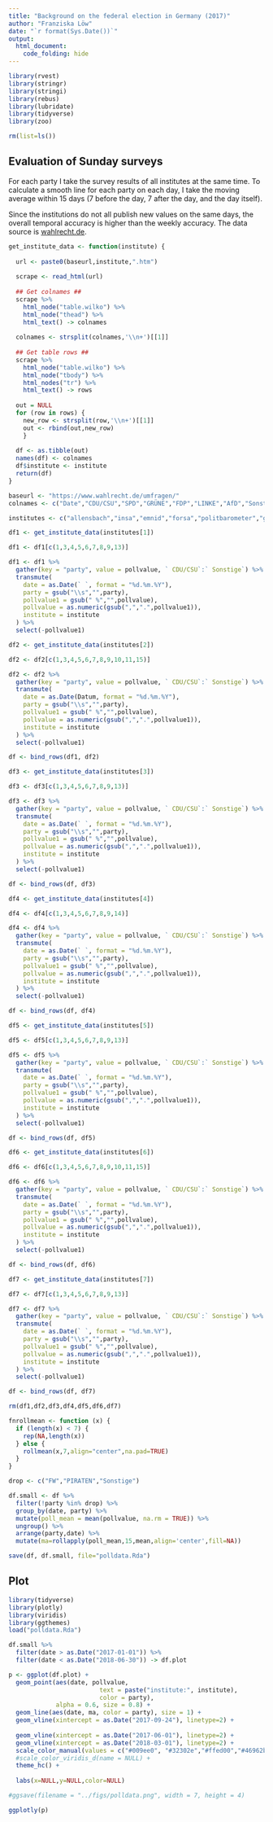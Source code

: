 ```yaml
---
title: "Background on the federal election in Germany (2017)"
author: "Franziska Löw"
date: "`r format(Sys.Date())`"
output: 
  html_document:
    code_folding: hide
---
```


```r
library(rvest)
library(stringr)  
library(stringi)
library(rebus)     
library(lubridate)
library(tidyverse)
library(zoo)

rm(list=ls())
```

## Evaluation of Sunday surveys

For each party I take the survey results of all institutes at the same time. To calculate a smooth line for each party on each day, I take the moving average within 15 days (7 before the day, 7 after the day, and the day itself). 

Since the institutions do not all publish new values on the same days, the overall temporal accuracy is higher than the weekly accuracy. The data source is [wahlrecht.de](https://www.wahlrecht.de/).

```r
get_institute_data <- function(institute) {
  
  url <- paste0(baseurl,institute,".htm")
  
  scrape <- read_html(url)
  
  ## Get colnames ##
  scrape %>% 
    html_node("table.wilko") %>%
    html_node("thead") %>%
    html_text() -> colnames
  
  colnames <- strsplit(colnames,'\\n+')[[1]]
  
  ## Get table rows ##
  scrape %>% 
    html_node("table.wilko") %>%
    html_node("tbody") %>%
    html_nodes("tr") %>%
    html_text() -> rows
  
  out = NULL
  for (row in rows) {
    new_row <- strsplit(row,'\\n+')[[1]]
    out <- rbind(out,new_row)
    }
  
  df <- as.tibble(out)
  names(df) <- colnames 
  df$institute <- institute
  return(df)
}
```

```r
baseurl <- "https://www.wahlrecht.de/umfragen/"
colnames <- c("Date","CDU/CSU","SPD","GRÜNE","FDP","LINKE","AfD","Sonstige","Befragte","Zeitraum")

institutes <- c("allensbach","insa","emnid","forsa","politbarometer","gms","dimap")

df1 <- get_institute_data(institutes[1])

df1 <- df1[c(1,3,4,5,6,7,8,9,13)]

df1 <- df1 %>% 
  gather(key = "party", value = pollvalue, ` CDU/CSU`:` Sonstige`) %>%
  transmute(
    date = as.Date(` `, format = "%d.%m.%Y"),
    party = gsub("\\s","",party),
    pollvalue1 = gsub(" %","",pollvalue),
    pollvalue = as.numeric(gsub(",",".",pollvalue1)),
    institute = institute
  ) %>%
  select(-pollvalue1)

df2 <- get_institute_data(institutes[2])

df2 <- df2[c(1,3,4,5,6,7,8,9,10,11,15)]

df2 <- df2 %>% 
  gather(key = "party", value = pollvalue, ` CDU/CSU`:` Sonstige`) %>%
  transmute(
    date = as.Date(Datum, format = "%d.%m.%Y"),
    party = gsub("\\s","",party),
    pollvalue1 = gsub(" %","",pollvalue),
    pollvalue = as.numeric(gsub(",",".",pollvalue1)),
    institute = institute
  ) %>%
  select(-pollvalue1)

df <- bind_rows(df1, df2)

df3 <- get_institute_data(institutes[3])

df3 <- df3[c(1,3,4,5,6,7,8,9,13)]

df3 <- df3 %>% 
  gather(key = "party", value = pollvalue, ` CDU/CSU`:` Sonstige`) %>%
  transmute(
    date = as.Date(` `, format = "%d.%m.%Y"),
    party = gsub("\\s","",party),
    pollvalue1 = gsub(" %","",pollvalue),
    pollvalue = as.numeric(gsub(",",".",pollvalue1)),
    institute = institute
  ) %>%
  select(-pollvalue1)

df <- bind_rows(df, df3)

df4 <- get_institute_data(institutes[4])

df4 <- df4[c(1,3,4,5,6,7,8,9,14)]

df4 <- df4 %>% 
  gather(key = "party", value = pollvalue, ` CDU/CSU`:` Sonstige`) %>%
  transmute(
    date = as.Date(` `, format = "%d.%m.%Y"),
    party = gsub("\\s","",party),
    pollvalue1 = gsub(" %","",pollvalue),
    pollvalue = as.numeric(gsub(",",".",pollvalue1)),
    institute = institute
  ) %>%
  select(-pollvalue1)

df <- bind_rows(df, df4)

df5 <- get_institute_data(institutes[5])

df5 <- df5[c(1,3,4,5,6,7,8,9,13)]

df5 <- df5 %>% 
  gather(key = "party", value = pollvalue, ` CDU/CSU`:` Sonstige`) %>%
  transmute(
    date = as.Date(` `, format = "%d.%m.%Y"),
    party = gsub("\\s","",party),
    pollvalue1 = gsub(" %","",pollvalue),
    pollvalue = as.numeric(gsub(",",".",pollvalue1)),
    institute = institute
  ) %>%
  select(-pollvalue1)

df <- bind_rows(df, df5)

df6 <- get_institute_data(institutes[6])

df6 <- df6[c(1,3,4,5,6,7,8,9,10,11,15)]

df6 <- df6 %>% 
  gather(key = "party", value = pollvalue, ` CDU/CSU`:` Sonstige`) %>%
  transmute(
    date = as.Date(` `, format = "%d.%m.%Y"),
    party = gsub("\\s","",party),
    pollvalue1 = gsub(" %","",pollvalue),
    pollvalue = as.numeric(gsub(",",".",pollvalue1)),
    institute = institute
  ) %>%
  select(-pollvalue1)

df <- bind_rows(df, df6)

df7 <- get_institute_data(institutes[7])

df7 <- df7[c(1,3,4,5,6,7,8,9,13)]

df7 <- df7 %>% 
  gather(key = "party", value = pollvalue, ` CDU/CSU`:` Sonstige`) %>%
  transmute(
    date = as.Date(` `, format = "%d.%m.%Y"),
    party = gsub("\\s","",party),
    pollvalue1 = gsub(" %","",pollvalue),
    pollvalue = as.numeric(gsub(",",".",pollvalue1)),
    institute = institute
  ) %>%
  select(-pollvalue1)

df <- bind_rows(df, df7)

rm(df1,df2,df3,df4,df5,df6,df7)
```

```r
fnrollmean <- function (x) {
  if (length(x) < 7) {
    rep(NA,length(x)) 
  } else {
    rollmean(x,7,align="center",na.pad=TRUE)
  }
}
```

```r
drop <- c("FW","PIRATEN","Sonstige")

df.small <- df %>%
  filter(!party %in% drop) %>%
  group_by(date, party) %>%
  mutate(poll_mean = mean(pollvalue, na.rm = TRUE)) %>%
  ungroup() %>%
  arrange(party,date) %>%
  mutate(ma=rollapply(poll_mean,15,mean,align='center',fill=NA))

save(df, df.small, file="polldata.Rda")
```

## Plot
```r
library(tidyverse)
library(plotly)
library(viridis)
library(ggthemes)
load("polldata.Rda")
```


```r
df.small %>%
  filter(date > as.Date("2017-01-01")) %>%
  filter(date < as.Date("2018-06-30")) -> df.plot

p <- ggplot(df.plot) +
  geom_point(aes(date, pollvalue, 
                         text = paste("institute:", institute),
                         color = party),
             alpha = 0.6, size = 0.8) +
  geom_line(aes(date, ma, color = party), size = 1) +
  geom_vline(xintercept = as.Date("2017-09-24"), linetype=2) +
  
  geom_vline(xintercept = as.Date("2017-06-01"), linetype=2) +
  geom_vline(xintercept = as.Date("2018-03-01"), linetype=2) +
  scale_color_manual(values = c("#009ee0", "#32302e","#ffed00","#46962b","#ec008c", "#E3000F")) +
  #scale_color_viridis_d(name = NULL) +
  theme_hc() +
  
  labs(x=NULL,y=NULL,color=NULL)

#ggsave(filename = "../figs/polldata.png", width = 7, height = 4)

ggplotly(p)
```

